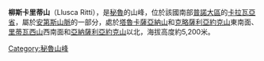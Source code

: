 {{Coord|13|45|45|S|70|41|36|W|display=title}}

'''柳斯卡里蒂山'''（Llusca Ritti），是[[秘魯|秘魯]]的山峰，位於該國南部[[普諾大區|普諾大區]]的[[卡拉瓦亞省|卡拉瓦亞省]]，屬於[[安第斯山脈|安第斯山脈]]的一部分，處於[[塔魯卡薩亞納山|塔魯卡薩亞納山]]和[[克略薩利亞約克山|克略薩利亞約克山]]東南面、[[里蒂瓦西山|里蒂瓦西山]]西南面和[[亞納薩利亞約克山|亞納薩利亞約克山]]以北，海拔高度約5,200米。

{{Peru-geo-stub}}
[[Category:秘魯山峰|Category:秘魯山峰]]
